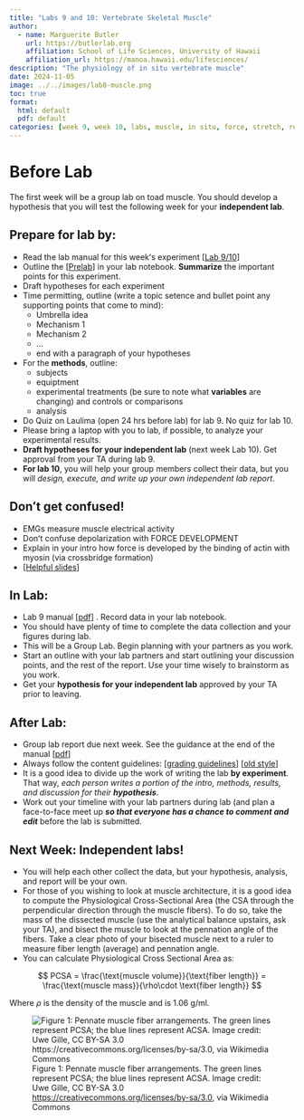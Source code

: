 ```yaml
---
title: "Labs 9 and 10: Vertebrate Skeletal Muscle"
author:
  - name: Marguerite Butler  
    url: https://butlerlab.org
    affiliation: School of Life Sciences, University of Hawaii
    affiliation_url: https://manoa.hawaii.edu/lifesciences/
description: "The physiology of in situ vertebrate muscle"
date: 2024-11-05
image: ../../images/lab8-muscle.png
toc: true
format: 
  html: default
  pdf: default
categories: [week 9, week 10, labs, muscle, in situ, force, stretch, recruitment, twitch, tetanus, temperature]
---
```


# Before Lab

The first week will be a group lab on toad muscle. You should develop a hypothesis that you will test the following week for your __independent lab__. 

:::{.callout-note}
# Prepare for lab by:
- Read the lab manual for this weekʻs experiment \[[Lab 9/10](Lab9-10-toad-muscle-protocol.pdf)\]   
- Outline the \[[Prelab](../../labs-misc/lab-notebook.qmd#sec-prelab)\] in your lab notebook. **Summarize** the important points for this experiment.
- Draft hypotheses for each experiment
- Time permitting, outline (write a topic setence and bullet point any supporting points that come to mind):
  + Umbrella idea
  + Mechanism 1
  + Mechanism 2 
  + ...
  + end with a paragraph of your hypotheses 
- For the __methods__, outline:
  + subjects
  + equiptment 
  + experimental treatments (be sure to note what __variables__ are changing) and controls or comparisons
  + analysis
- Do Quiz on Laulima (open 24 hrs before lab) for lab 9. No quiz for lab 10.
- Please bring a laptop with you to lab, if possible, to analyze your experimental results.
- __Draft hypotheses for your independent lab__ (next week Lab 10). Get approval from your TA during lab 9.
- __For lab 10__, you will help your group members collect their data, but you will _design, execute, and write up your own independent lab report_.  
:::

:::{.callout-tip}
# Donʻt get confused!
- EMGs measure muscle electrical activity
- Donʻt confuse depolarization with FORCE DEVELOPMENT
- Explain in your intro how force is developed by the binding of actin with myosin (via crossbridge formation)
- \[[Helpful slides](lab_muscle.pdf)\]
:::

## In Lab: 

- Lab 9 manual \[[pdf](Lab9-10-toad-muscle-protocol.pdf)\] . Record data in your lab notebook. 
- You should have plenty of time to complete the data collection and your figures during lab.  
- This will be a Group Lab. Begin planning with your partners as you work. 
- Start an outline with your lab partners and start outlining your discussion points, and the rest of the report. Use your time wisely to brainstorm as you work.   
- Get your __hypothesis for your independent lab__ approved by your TA prior to leaving. 

## After Lab: 

- Group lab report due next week. See the guidance at the end of the manual \[[pdf](Lab9-10-toad-muscle-protocol.pdf)\]  
- Always follow the content guidelines: \[[grading guidelines](../../labs-misc/handouts/Revised_Zool430L_lab_report_guidelines.pdf)\] \[[old style](../../labs-misc/handouts/Zool430lab_report_guidelines.pdf)\]
- It is a good idea to divide up the work of writing the lab __by experiment__. That way, _each person writes a portion of the intro, methods, results, and discussion for their __hypothesis___. 
- Work out your timeline with your lab partners during lab (and plan a face-to-face meet up ___so that everyone has a chance to comment and edit___ before the lab is submitted. 

## Next Week: Independent labs!

- You will help each other collect the data, but your hypothesis, analysis, and report will be your own. 
- For those of you wishing to look at muscle architecture, it is a good idea to compute the Physiological Cross-Sectional Area (the CSA through the perpendicular direction through the muscle fibers). To do so, take the mass of the dissected muscle (use the analytical balance upstairs, ask your TA), and bisect the muscle to look at the pennation angle of the fibers.  Take a clear photo of your bisected muscle next to a ruler to measure fiber length (average) and pennation angle. 
- You can calculate Physiological Cross Sectional Area as:

$$
PCSA = \frac{\text{muscle volume}}{\text{fiber length}} = \frac{\text{muscle mass}}{\rho\cdot \text{fiber length}}
$$

Where $\rho$ is the density of the muscle and is 1.06 g/ml. 

![Figure 1: Pennate muscle fiber arrangements. The green lines represent PCSA; the blue lines represent ACSA. Image credit: Uwe Gille, CC BY-SA 3.0 <https://creativecommons.org/licenses/by-sa/3.0>, via Wikimedia Commons](../../images/256px-Fiederung.svg.png) 


